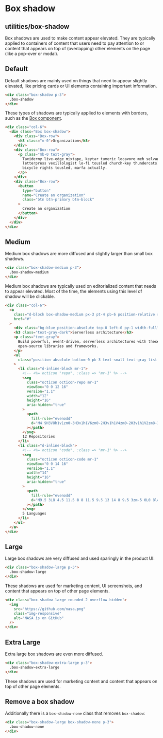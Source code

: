 
<Meta title="Utilities|Box shadow" />

# Box shadow

## utilities/box-shadow

Box shadows are used to make content appear elevated. They are typically applied to containers of content that users need to pay attention to or content that appears on top of (overlapping) other elements on the page (like a pop-over or modal).

## Default

Default shadows are mainly used on things that need to appear slightly elevated, like pricing cards or UI elements containing important information.

```html live
<div class="box-shadow p-3">
  .box-shadow
</div>
```

These types of shadows are typically applied to elements with borders, such as the [Box component](/css/components/box).

```html live
<div class="col-6">
  <div class="Box box-shadow">
    <div class="Box-row">
      <h3 class="m-0">Organization</h3>
    </div>
    <div class="Box-row">
      <p class="mb-0 text-gray">
        Taxidermy live-edge mixtape, keytar tumeric locavore meh selvage deep v
        letterpress vexillologist lo-fi tousled church-key thundercats. Brooklyn
        bicycle rights tousled, marfa actually.
      </p>
    </div>
    <div class="Box-row">
      <button
        type="button"
        name="Create an organization"
        class="btn btn-primary btn-block"
      >
        Create an organization
      </button>
    </div>
  </div>
</div>
```

## Medium

Medium box shadows are more diffused and slightly larger than small box shadows.

```html live
<div class="box-shadow-medium p-3">
  .box-shadow-medium
</div>
```

Medium box shadows are typically used on editorialized content that needs to appear elevated. Most of the time, the elements using this level of shadow will be clickable.

```html live
<div class="col-6">
  <a
    class="d-block box-shadow-medium px-3 pt-4 pb-6 position-relative rounded-1 overflow-hidden no-underline"
    href="#"
  >
    <div class="bg-blue position-absolute top-0 left-0 py-1 width-full"></div>
    <h3 class="text-gray-dark">Serverless architecture</h3>
    <p class="text-gray">
      Build powerful, event-driven, serverless architectures with these
      open-source libraries and frameworks.
    </p>
    <ul
      class="position-absolute bottom-0 pb-3 text-small text-gray list-style-none "
    >
      <li class="d-inline-block mr-1">
        <!-- <%= octicon "repo", :class => "mr-1" %> -->
        <svg
          class="octicon octicon-repo mr-1"
          viewBox="0 0 12 16"
          version="1.1"
          width="12"
          height="16"
          aria-hidden="true"
        >
          <path
            fill-rule="evenodd"
            d="M4 9H3V8h1v1zm0-3H3v1h1V6zm0-2H3v1h1V4zm0-2H3v1h1V2zm8-1v12c0 .55-.45 1-1 1H6v2l-1.5-1.5L3 16v-2H1c-.55 0-1-.45-1-1V1c0-.55.45-1 1-1h10c.55 0 1 .45 1 1zm-1 10H1v2h2v-1h3v1h5v-2zm0-10H2v9h9V1z"
          ></path>
        </svg>
        12 Repositories
      </li>
      <li class="d-inline-block">
        <!-- <%= octicon "code", :class => "mr-1" %> -->
        <svg
          class="octicon octicon-code mr-1"
          viewBox="0 0 14 16"
          version="1.1"
          width="14"
          height="16"
          aria-hidden="true"
        >
          <path
            fill-rule="evenodd"
            d="M9.5 3L8 4.5 11.5 8 8 11.5 9.5 13 14 8 9.5 3zm-5 0L0 8l4.5 5L6 11.5 2.5 8 6 4.5 4.5 3z"
          ></path>
        </svg>
        5 Languages
      </li>
    </ul>
  </a>
</div>
```

## Large

Large box shadows are very diffused and used sparingly in the product UI.

```html live
<div class="box-shadow-large p-3">
  .box-shadow-large
</div>
```

These shadows are used for marketing content, UI screenshots, and content that appears on top of other page elements.

```html live
<div class="box-shadow-large rounded-2 overflow-hidden">
  <img
    src="https://github.com/nasa.png"
    class="img-responsive"
    alt="NASA is on GitHub"
  />
</div>
```

## Extra Large

Extra large box shadows are even more diffused.

```html live
<div class="box-shadow-extra-large p-3">
  .box-shadow-extra-large
</div>
```

These shadows are used for marketing content and content that appears on top of other page elements.

## Remove a box shadow

Additionally there is a `box-shadow-none` class that removes `box-shadow`:

```html live
<div class="box-shadow-large box-shadow-none p-3">
  .box-shadow-none
</div>
```
